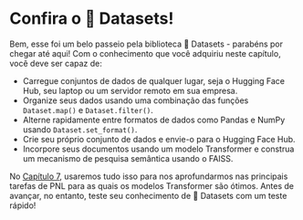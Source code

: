 # Confira o 🤗 Datasets!

Bem, esse foi um belo passeio pela biblioteca 🤗 Datasets - parabéns por chegar até aqui! Com o conhecimento que você adquiriu neste capítulo, você deve ser capaz de:

- Carregue conjuntos de dados de qualquer lugar, seja o Hugging Face Hub, seu laptop ou um servidor remoto em sua empresa.
- Organize seus dados usando uma combinação das funções `Dataset.map()` e `Dataset.filter()`.
- Alterne rapidamente entre formatos de dados como Pandas e NumPy usando `Dataset.set_format()`.
- Crie seu próprio conjunto de dados e envie-o para o Hugging Face Hub.
- Incorpore seus documentos usando um modelo Transformer e construa um mecanismo de pesquisa semântica usando o FAISS.

No [Capítulo 7](/course/chapter7), usaremos tudo isso para nos aprofundarmos nas principais tarefas de PNL para as quais os modelos Transformer são ótimos. Antes de avançar, no entanto, teste seu conhecimento de 🤗 Datasets com um teste rápido!
